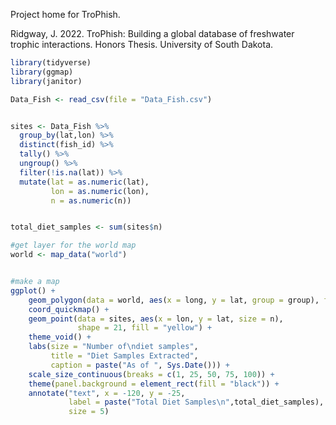 
Project home for TroPhish. 

Ridgway, J. 2022. TroPhish: Building a global database of freshwater trophic interactions. Honors Thesis. University of South Dakota.
```r
library(tidyverse)
library(ggmap)
library(janitor)

Data_Fish <- read_csv(file = "Data_Fish.csv")


sites <- Data_Fish %>% 
  group_by(lat,lon) %>%
  distinct(fish_id) %>% 
  tally() %>% 
  ungroup() %>% 
  filter(!is.na(lat)) %>% 
  mutate(lat = as.numeric(lat),
         lon = as.numeric(lon),
         n = as.numeric(n))


total_diet_samples <- sum(sites$n)

#get layer for the world map
world <- map_data("world")


#make a map
ggplot() + 
    geom_polygon(data = world, aes(x = long, y = lat, group = group), fill = "grey60") +  #fill is the land color
    coord_quickmap() +
    geom_point(data = sites, aes(x = lon, y = lat, size = n),                             #fill is the data colors. n is the size of the points  
               shape = 21, fill = "yellow") + 
    theme_void() +
    labs(size = "Number of\ndiet samples",
         title = "Diet Samples Extracted",
         caption = paste("As of ", Sys.Date())) +
    scale_size_continuous(breaks = c(1, 25, 50, 75, 100)) +
    theme(panel.background = element_rect(fill = "black")) +                              #adjust the ocean color
    annotate("text", x = -120, y = -25, 
             label = paste("Total Diet Samples\n",total_diet_samples), color = "white",   #add the sample size text
             size = 5)     


```

